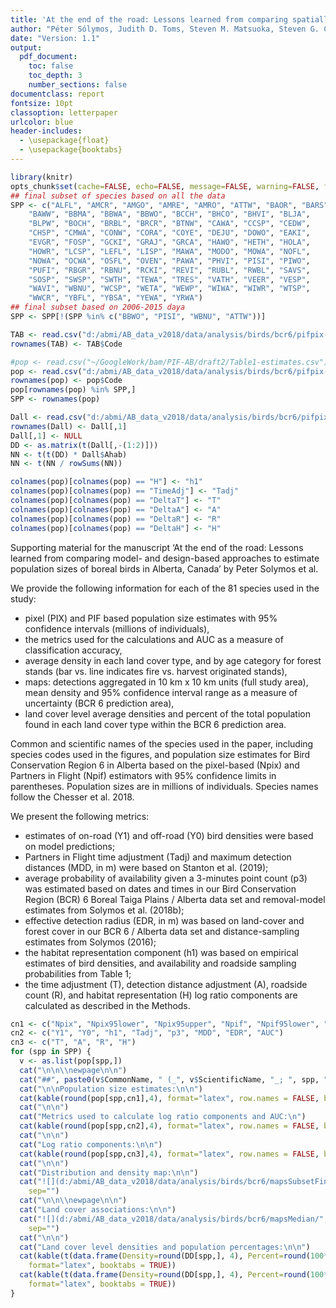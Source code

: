 ```yaml
---
title: 'At the end of the road: Lessons learned from comparing spatially explicit models and the Partners in Flight approaches to estimate population sizes of boreal birds in Alberta, Canada - Appendix: Species Results'
author: "Péter Sólymos, Judith D. Toms, Steven M. Matsuoka, Steven G. Cumming, Nicole K. S. Barker, Wayne E. Thogmartin, Diana Stralberg, Andrew D. Crosby, Francisco V. Dénes, Samuel Haché, C. Lisa Mahon, Fiona K. A. Schmiegelow, and Erin M. Bayne"
date: "Version: 1.1"
output:
  pdf_document:
    toc: false
    toc_depth: 3
    number_sections: false
documentclass: report
fontsize: 10pt
classoption: letterpaper
urlcolor: blue
header-includes:
  - \usepackage{float}
  - \usepackage{booktabs}
---
```


```r
library(knitr)
opts_chunk$set(cache=FALSE, echo=FALSE, message=FALSE, warning=FALSE, fig.pos="H", fig.align="center")
## final subset of species based on all the data
SPP <- c("ALFL", "AMCR", "AMGO", "AMRE", "AMRO", "ATTW", "BAOR", "BARS",
    "BAWW", "BBMA", "BBWA", "BBWO", "BCCH", "BHCO", "BHVI", "BLJA",
    "BLPW", "BOCH", "BRBL", "BRCR", "BTNW", "CAWA", "CCSP", "CEDW",
    "CHSP", "CMWA", "CONW", "CORA", "COYE", "DEJU", "DOWO", "EAKI",
    "EVGR", "FOSP", "GCKI", "GRAJ", "GRCA", "HAWO", "HETH", "HOLA",
    "HOWR", "LCSP", "LEFL", "LISP", "MAWA", "MODO", "MOWA", "NOFL",
    "NOWA", "OCWA", "OSFL", "OVEN", "PAWA", "PHVI", "PISI", "PIWO",
    "PUFI", "RBGR", "RBNU", "RCKI", "REVI", "RUBL", "RWBL", "SAVS",
    "SOSP", "SWSP", "SWTH", "TEWA", "TRES", "VATH", "VEER", "VESP",
    "WAVI", "WBNU", "WCSP", "WETA", "WEWP", "WIWA", "WIWR", "WTSP",
    "WWCR", "YBFL", "YBSA", "YEWA", "YRWA")
## final subset based on 2006-2015 daya
SPP <- SPP[!(SPP %in% c("BBWO", "PISI", "WBNU", "ATTW"))]

TAB <- read.csv("d:/abmi/AB_data_v2018/data/analysis/birds/bcr6/pifpix-v3-all-results.csv")
rownames(TAB) <- TAB$Code

#pop <- read.csv("~/GoogleWork/bam/PIF-AB/draft2/Table1-estimates.csv")
pop <- read.csv("d:/abmi/AB_data_v2018/data/analysis/birds/bcr6/pifpix-v3-2006-2015-results.csv")
rownames(pop) <- pop$Code
pop[rownames(pop) %in% SPP,]
SPP <- rownames(pop)

Dall <- read.csv("d:/abmi/AB_data_v2018/data/analysis/birds/bcr6/pifpix-v3-densities-2006-2015.csv")
rownames(Dall) <- Dall[,1]
Dall[,1] <- NULL
DD <- as.matrix(t(Dall[,-(1:2)]))
NN <- t(t(DD) * Dall$Ahab)
NN <- t(NN / rowSums(NN))

colnames(pop)[colnames(pop) == "H"] <- "h1"
colnames(pop)[colnames(pop) == "TimeAdj"] <- "Tadj"
colnames(pop)[colnames(pop) == "DeltaT"] <- "T"
colnames(pop)[colnames(pop) == "DeltaA"] <- "A"
colnames(pop)[colnames(pop) == "DeltaR"] <- "R"
colnames(pop)[colnames(pop) == "DeltaH"] <- "H"
```

Supporting material for the manuscript 'At the end of the road: Lessons learned from comparing model- and design-based approaches to estimate population sizes of boreal birds in Alberta, Canada' by Peter Solymos et al. 

We provide the following information for each of the 81 species used in the study:

- pixel (PIX) and PIF based population size estimates with 95% confidence intervals (millions of individuals),
- the metrics used for the calculations and AUC as a measure of classification accuracy,
- average density in each land cover type, and by age category for forest stands (bar vs. line indicates fire vs. harvest originated stands),
- maps: detections aggregated in 10 km x 10 km units (full study area), mean density and 95% confidence interval range as a measure of uncertainty (BCR 6 prediction area),
- land cover level average densities and percent of the total population found in each land cover type within the BCR 6 prediction area.


Common and scientific names of the species used in the paper, including species codes used in the figures, and population size estimates for Bird Conservation Region 6 in Alberta based on the pixel-based (Npix) and Partners in Flight (Npif) estimators with 95% confidence limits in parentheses. 
Population sizes are in millions of individuals. 
Species names follow the Chesser et al. 2018.

We present the following metrics:

- estimates of on-road (Y1) and off-road (Y0) bird densities were based on model predictions;
- Partners in Flight time adjustment (Tadj) and maximum detection distances (MDD, in m) were based on Stanton et al. (2019);
- average probability of availability given a 3-minutes point count (p3) was estimated based on dates and times in our Bird Conservation Region (BCR) 6 Boreal Taiga Plains / Alberta data set and removal-model estimates from Solymos et al. (2018b);
- effective detection radius (EDR, in m) was based on land-cover and forest cover in our BCR 6 / Alberta data set and distance-sampling estimates from Solymos (2016); 
- the habitat representation component (h1) was based on empirical estimates of bird densities, and availability and roadside sampling probabilities from Table 1;
- the time adjustment (T), detection distance adjustment (A), roadside count (R), and habitat representation (H) log ratio components are calculated as described in the Methods.


```r
cn1 <- c("Npix", "Npix95lower", "Npix95upper", "Npif", "Npif95lower", "Npif95upper")
cn2 <- c("Y1", "Y0", "h1", "Tadj", "p3", "MDD", "EDR", "AUC")
cn3 <- c("T", "A", "R", "H")
for (spp in SPP) {
  v <- as.list(pop[spp,])
  cat("\n\n\\newpage\n\n")
  cat("##", paste0(v$CommonName, " (_", v$ScientificName, "_; ", spp, ")"))
  cat("\n\nPopulation size estimates:\n\n")
  cat(kable(round(pop[spp,cn1],4), format="latex", row.names = FALSE, booktabs = TRUE))
  cat("\n\n")
  cat("Metrics used to calculate log ratio components and AUC:\n")
  cat(kable(round(pop[spp,cn2],4), format="latex", row.names = FALSE, booktabs = TRUE))
  cat("\n\n")
  cat("Log ratio components:\n\n")
  cat(kable(round(pop[spp,cn3],4), format="latex", row.names = FALSE, booktabs = TRUE))
  cat("\n\n")
  cat("Distribution and density map:\n\n")
  cat("![](d:/abmi/AB_data_v2018/data/analysis/birds/bcr6/mapsSubsetFinal/", spp, ".png)", 
    sep="")
  cat("\n\n\\newpage\n\n")
  cat("Land cover associations:\n\n")
  cat("![](d:/abmi/AB_data_v2018/data/analysis/birds/bcr6/mapsMedian/", spp, "-habitats.png)", 
    sep="")
  cat("\n\n")
  cat("Land cover level densities and population percentages:\n\n")
  cat(kable(t(data.frame(Density=round(DD[spp,], 4), Percent=round(100*NN[,spp]/sum(NN[,spp]), 2)))[,1:10],
    format="latex", booktabs = TRUE))
  cat(kable(t(data.frame(Density=round(DD[spp,], 4), Percent=round(100*NN[,spp]/sum(NN[,spp]), 2)))[,11:18],
    format="latex", booktabs = TRUE))
}
```

